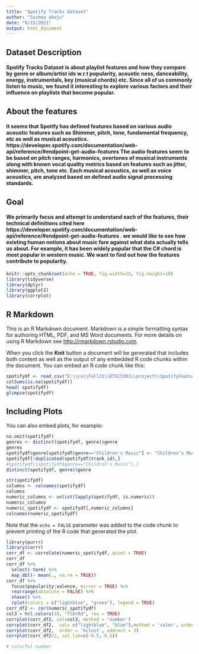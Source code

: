 ```yaml
---
title: "Spotify Tracks dataset"
author: "Sushma akoju"
date: "9/15/2021"
output: html_document
---
```


## Dataset Description
#### Spotify Tracks Dataset is about playlist features and how they compare by genre or album/artist ids w.r.t popularity, acoustic ness, danceability, energy, instrumentals, key (musical chords) etc. Since all of us commonly listen to music, we found it interesting to explore various factors and their influence on playlists that become popular.

## About the features
#### It seems that Spotify has defined features based on various audio acoustic features such as Shimmer, pitch, tone, fundamental frequency, etc as well as musical acoustics. https://developer.spotify.com/documentation/web-api/reference/#endpoint-get-audio-features The audio features seem to be based on pitch ranges, harmonics, overtones of musical instruments along with known vocal quality metrics based on features such as jitter, shimmer, pitch, tone etc. Each musical acoustics, as well as voice acoustics, are analyzed based on defined audio signal processing standards.

## Goal
#### We primarily focus and attempt to understand each of the features, their technical definitions cited here https://developer.spotify.com/documentation/web-api/reference/#endpoint-get-audio-features . we would like to see how existing human notions about music fare against what data actually tells us about. For example, it has been widely popular that the C# chord is most popular in western music. We want to find out how the features contribute to popularity. 


```r
knitr::opts_chunk$set(echo = TRUE, fig.width=15, fig.height=10)
library(tidyverse)
library(dplyr)
library(ggplot2)
library(corrplot)
```

## R Markdown

This is an R Markdown document. Markdown is a simple formatting syntax for authoring HTML, PDF, and MS Word documents. For more details on using R Markdown see <http://rmarkdown.rstudio.com>.

When you click the **Knit** button a document will be generated that includes both content as well as the output of any embedded R code chunks within the document. You can embed an R code chunk like this:

```r
spotifydf <- read_csv("E:\\cu\\Fall21\\DTSC5301\\project\\SpotifyFeatures.csv", show_col_types = FALSE)
colSums(is.na(spotifydf))
head( spotifydf)
glimpse(spotifydf)
```

## Including Plots

You can also embed plots, for example:

```r
na.omit(spotifydf)
genres <- distinct(spotifydf, genre)$genre
genres
spotifydf$genre[spotifydf$genre=="Children's Music"] <- "Children’s Music"
spotifydf[!duplicated(spotifydf$track_id),]
#spotifydf[(spotifydf$genre=="Children's Music"),]
distinct(spotifydf, genre)$genre
```

```r
str(spotifydf)
columns <- colnames(spotifydf)
columns
numeric_columns <- unlist(lapply(spotifydf, is.numeric))
numeric_columns
numeric_spotifydf <- spotifydf[,numeric_columns]
colnames(numeric_spotifydf)
```
Note that the `echo = FALSE` parameter was added to the code chunk to prevent printing of the R code that generated the plot.
```r
library(purrr)
library(corrr)
corr_df <- correlate(numeric_spotifydf, quiet = TRUE)
corr_df
corr_df %>% 
  select(-term) %>% 
  map_dbl(~ mean(., na.rm = TRUE))
corr_df %>%
  focus(popularity:valence, mirror = TRUE) %>%
  rearrange(absolute = FALSE) %>% 
  shave() %>%
  rplot(colors = c("lightblue", "green"), legend = TRUE) 
corr_df2 <- cor(numeric_spotifydf)
col3 = hcl.colors(10, "YlOrRd", rev = TRUE)
corrplot(corr_df2, col=col3, method = 'number') 
corrplot(corr_df2,  col= c("lightblue", "blue"),method = 'color', order = 'alphabet') 
corrplot(corr_df2,  order = 'hclust', addrect = 2)
corrplot(corr_df2/2, col.lim=c(-0.5, 0.5))

# colorful number

```